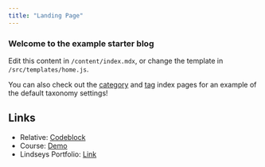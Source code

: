 ```yaml
---
title: "Landing Page"
---
```


### Welcome to the example starter blog

Edit this content in `/content/index.mdx`, or change the template in
`/src/templates/home.js`.

You can also check out the [category](/categories) and [tag](/tags) index pages
for an example of the default taxonomy settings!

## Links

* Relative: [Codeblock](/codeblock)
* Course: [Demo](https://learn.hasura.io/graphql/react)
* Lindseys Portfolio: [Link](http://lindseyk.dev)
